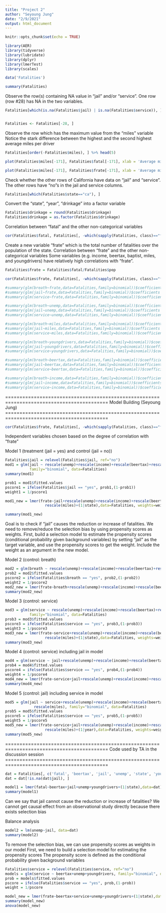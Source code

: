 ```yaml
---
title: "Project 2"
author: "Seyoung Jung"
date: "2/9/2021"
output: html_document
---
```


```r
knitr::opts_chunk$set(echo = TRUE)
```



```r
library(AER)
library(tidyverse)
library(lubridate)
library(dplyr)
library(lmerTest)
library(scales)
```


```r
data('Fatalities')
```


```r
summary(Fatalities)
```

Observe the row(s) containing NA value in "jail" and/or "service".
One row (row #28) has NA in the two variables.
```r
Fatalities[which(is.na(Fatalities$jail) | is.na(Fatalities$service)), ]


Fatalities <- Fatalities[-28, ]
```


Observe the row which has the maximum value from the "miles" variable
Notice the stark difference between the highest and the second highest average miles per driver 
```r
Fatalities[order(-Fatalities$miles), ] %>% head(5)

plot(Fatalities$miles[-171], Fatalities$fatal[-171], xlab = 'Average miles per driver', ylab = 'The number of fatalities' )

plot(Fatalities$miles[-171], Fatalities$frate[-171], xlab = 'Average miles per driver', ylab = 'Fatality rate' )
```


Check whether the other rows of California have data on "jail" and "service".
The other rows have "no"s in the jail and service columns. 
```r
Fatalities[which(Fatalities$state=="ca"), ]
```


Convert the "state", "year", "drinkage" into a factor variable
```r
Fatalities$drinkage = round(Fatalities$drinkage)
Fatalities$drinkage = as.factor(Fatalities$drinkage)
```


Correlation between "fatal" and the other non-categorical variables
```r
cor(Fatalities$fatal, Fatalities[, -which(sapply(Fatalities, class)=="factor")])
```


Create a new variable "frate" which is the total number of fatalities over the population of the state. 
Correlation between "frate" and the other non-categorical variables
Some variables (e.g. income, beertax, baptist, miles, and youngdrivers) have relatively high correlations with "frate".
```r
Fatalities$frate = Fatalities$fatal/Fatalities$pop

cor(Fatalities$frate, Fatalities[, -which(sapply(Fatalities, class)=="factor")])
```








```r
#summary(glm(breath~frate,data=Fatalities,family=binomial))$coefficients # breath vs. frate
#summary(glm(jail~frate,data=Fatalities,family=binomial))$coefficients # jail vs. frate
#summary(glm(service~frate,data=Fatalities,family=binomial))$coefficients # service vs. frate

#summary(glm(breath~unemp,data=Fatalities,family=binomial))$coefficients # breath vs. unemp
#summary(glm(jail~unemp,data=Fatalities,family=binomial))$coefficients # jail vs. unemp
#summary(glm(service~unemp,data=Fatalities,family=binomial))$coefficients # service vs. unemp

#summary(glm(breath~miles,data=Fatalities,family=binomial))$coefficients # breath vs. miles
#summary(glm(jail~miles,data=Fatalities,family=binomial))$coefficients # jail vs. miles
#summary(glm(service~miles,data=Fatalities,family=binomial))$coefficients # service vs. miles

#summary(glm(breath~youngdrivers,data=Fatalities,family=binomial))$coefficients # breath vs. youngdrivers
#summary(glm(jail~youngdrivers,data=Fatalities,family=binomial))$coefficients # jail vs. youngdrivers
#summary(glm(service~youngdrivers,data=Fatalities,family=binomial))$coefficients # service vs. youngdrivers

#summary(glm(breath~beertax,data=Fatalities,family=binomial))$coefficients # breath vs. beertax
#summary(glm(jail~beertax,data=Fatalities,family=binomial))$coefficients # jail vs. beertax
#summary(glm(service~beertax,data=Fatalities,family=binomial))$coefficients # service vs. beertax

#summary(glm(breath~income,data=Fatalities,family=binomial))$coefficients # breath vs. income
#summary(glm(jail~income,data=Fatalities,family=binomial))$coefficients # jail vs. income
#summary(glm(service~income,data=Fatalities,family=binomial))$coefficients # service vs. income
```






==========================================================================================
                              Model Building (Seyoung Jung)
==========================================================================================

```r
cor(Fatalities$frate, Fatalities[, -which(sapply(Fatalities, class)=="factor")])
```
Independent variables chosen based on the degree of correlation with "frate"






Model 1 (treatment (jail = yes) and control (jail = no))

```r
Fatalities$jail = relevel(Fatalities$jail, ref="no")
mod1 = glm(jail ~ rescale(unemp)+rescale(income)+rescale(beertax)+rescale(youngdrivers)+rescale(miles),
           family="binomial", data=Fatalities)
summary(mod1)

prob1 = mod1$fitted.values
pscore1 = ifelse(Fatalities$jail == "yes", prob1,(1-prob1))
weight1 = 1/pscore1

mod1_new = lmer(frate~jail+rescale(unemp)+rescale(income)+rescale(beertax)+rescale(youngdrivers)+
                  rescale(miles)+(1|state),data=Fatalities, weights=weight1)

summary(mod1_new)
```
Goal is to check if "jail" causes the reduction or increase of fatalities. We need to remove/reduce the selection bias by using propensity scores as weights. First, build a selection model to estimate the propensity scores (conditional probability given background variables) by setting "jail" as the target variable, and use the propensity scores to get the weight. Include the weight as an argument in the new model. 










Model 2 (control: breath)
```r
mod2 = glm(breath ~ rescale(unemp)+rescale(income)+rescale(beertax)+rescale(youngdrivers)+rescale(miles), family="binomial", data=Fatalities)
prob2 = mod2$fitted.values
pscore2 = ifelse(Fatalities$breath == "yes", prob2,(1-prob2))
weight2 = 1/pscore2
mod2_new = lmer(frate~breath+rescale(unemp)+rescale(income)+rescale(beertax)+rescale(youngdrivers)+rescale(miles)+(1|state),data=Fatalities, weights=weight2)
summary(mod2_new)
```






Model 3 (control: service)
```r
mod3 = glm(service ~ rescale(unemp)+rescale(income)+rescale(beertax)+rescale(youngdrivers)+rescale(miles),
           family="binomial", data=Fatalities)
prob3 = mod3$fitted.values
pscore3 = ifelse(Fatalities$service == "yes", prob3,(1-prob3))
weight3 = 1/pscore3
mod3_new = lmer(frate~service+rescale(unemp)+rescale(income)+rescale(beertax)+rescale(youngdrivers)+
                  rescale(miles)+(1|state),data=Fatalities, weights=weight3)
summary(mod3_new)
```




Model 4 (control: service) including jail in model
```r
mod4 = glm(service ~ jail+rescale(unemp)+rescale(income)+rescale(beertax)+rescale(youngdrivers)+rescale(miles), family="binomial", data=Fatalities)
prob4 = mod4$fitted.values
pscore4 = ifelse(Fatalities$service == "yes", prob4,(1-prob4))
weight4 = 1/pscore4
mod4_new = lmer(frate~service+jail+rescale(unemp)+rescale(income)+rescale(beertax)+rescale(youngdrivers)+rescale(miles)+(1|year),data=Fatalities, weights=weight4)
summary(mod4_new)
```



Model 5 (control: jail) including service in model
```r
mod5 = glm(jail ~ service+rescale(unemp)+rescale(income)+rescale(beertax)+rescale(youngdrivers)+
             rescale(miles), family="binomial", data=Fatalities)
prob5 = mod5$fitted.values
pscore5 = ifelse(Fatalities$service == "yes", prob5,(1-prob5))
weight5 = 1/pscore5
mod5_new = lmer(frate~service+jail+rescale(unemp)+rescale(income)+rescale(beertax)+rescale(youngdrivers)+
                  rescale(miles)+(1|year),data=Fatalities, weights=weight5)
summary(mod5_new)
```

































==========================================================================================
                    Code used by TA in the discussion session
==========================================================================================


```r
dat = Fatalities[, c('fatal', 'beertax', 'jail', 'unemp', 'state', 'youngdrivers')]
dat = dat[!is.na(dat$jail), ]

model1 = lmer(fatal~beertax+jail+unemp+youngdrivers+(1|state),data=dat)
summary(model1)
```
Can we say that jail cannot cause the reduction or increase of fatalities?
We cannot get causal effect from an observational study directly because there exists selection bias

Balance analysis
```r
model2 = lm(unemp~jail, data=dat)
summary(model2)
```

To remove the selection bias, we can use propensity scores as weights in our model
First, we need to build a selection model for estimating the propensity scores
The propensity score is defined as the conditional probability given background variables
```r
Fatalities$service = relevel(Fatalities$service, ref="no")
models = glm(service ~ beertax+unemp+youngdrivers, family="binomial", data=Fatalities)
prob = models$fitted.values
pscore = ifelse(Fatalities$service == "yes", prob,(1-prob))
weight = 1/pscore

model_new = lmer(frate~beertax+service+unemp+youngdrivers+(1|state),data=Fatalities, weights=weight)
summary(model_new)
anova(model_new)
```




